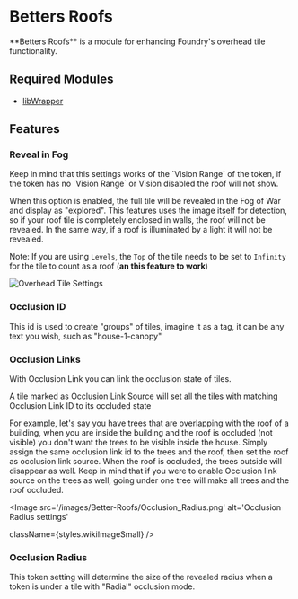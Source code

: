 

# Betters Roofs
<ModuleInfo/>
**Betters Roofs** is a module for enhancing Foundry's overhead tile
functionality.

## Required Modules

- [libWrapper](https://foundryvtt.com/packages/lib-wrapper)

## Features

### Reveal in Fog

<Callout type='warning' emoji='⚠️'>
  Keep in mind that this settings works of the `Vision Range` of the token, if the token has no `Vision Range` or Vision disabled the roof will not show.
</Callout>

When this option is enabled, the full tile will be revealed in the Fog
of War and display as "explored". This features uses the image itself for detection,
so if your roof tile is completely enclosed in walls, the roof will not
be revealed. In the same way, if a roof is illuminated by a light it
will not be revealed.

Note: If you are using `Levels`, the `Top` of the tile needs to be set
to `Infinity` for the tile to count as a roof (**an this feature to
work**)

<Image
  src='/images/Better-Roofs/Overhead_Tile_Settings_Better_Roofs.png'
  alt='Overhead Tile Settings'
  className={styles.wikiImageSmall}
/>

### Occlusion ID

This id is used to create "groups" of tiles, imagine it as a tag, it can
be any text you wish, such as "house-1-canopy"

### Occlusion Links

With Occlusion Link you can link the occlusion state of tiles.

A tile marked as Occlusion Link Source will set all the tiles with
matching Occlusion Link ID to its occluded state

For example, let's say you have trees that are overlapping with the roof
of a building, when you are inside the building and the roof is occluded
(not visible) you don't want the trees to be visible inside the house.
Simply assign the same occlusion link id to the trees and the roof, then
set the roof as occlusion link source. When the roof is occluded, the
trees outside will disappear as well. Keep in mind that if you were to
enable Occlusion link source on the trees as well, going under one tree
will make all trees and the roof occluded.

<Image
  src='/images/Better-Roofs/Occlusion_Radius.png'
  alt='Occlusion Radius settings'
  
  
  className={styles.wikiImageSmall}
/>
### Occlusion Radius

This token setting will determine the size of the revealed radius when a
token is under a tile with "Radial" occlusion mode.
